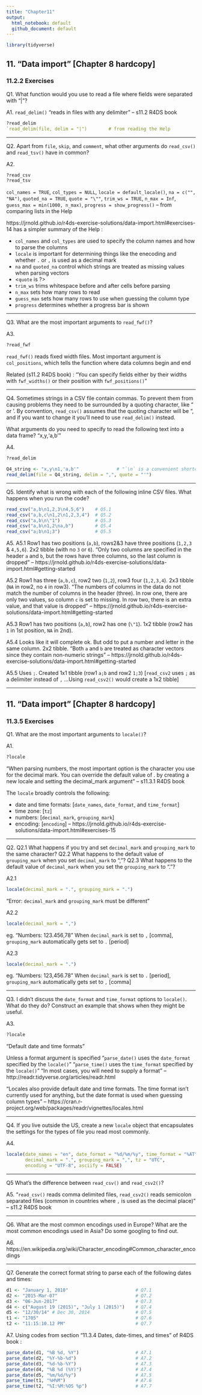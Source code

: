 ```yaml
---
title: "Chapter11"
output:
  html_notebook: default
  github_document: default
---
```


```r
library(tidyverse)
```


## 11. "Data import" [Chapter 8 hardcopy]
### 11.2.2 Exercises

Q1. What function would you use to read a file where fields were separated with “|”?

A1. `read_delim()` "reads in files with any delimiter" -- s11.2 R4DS book
```r
?read_delim
`read_delim(file, delim = "|")        # from reading the Help
```

-----------

Q2. Apart from `file`, `skip`, and `comment`, what other arguments do `read_csv()` and `read_tsv()` have in common?

A2.
```r
?read_csv
?read_tsv
```
`col_names = TRUE`, `col_types = NULL`, `locale = default_locale()`, `na = c("", "NA")`, `quoted_na = TRUE`,
`quote = "\""`, `trim_ws = TRUE`, `n_max = Inf`, `guess_max = min(1000, n_max)`, `progress = show_progress()` -- from comparing lists in the Help

https://jrnold.github.io/r4ds-exercise-solutions/data-import.html#exercises-14 has a simpler summary of the Help :

* `col_names` and `col_types` are used to specify the column names and how to parse the columns
* `locale` is important for determining things like the enecoding and whether `.` or `,` is used as a decimal mark
* `na` and `quoted_na` control which strings are treated as missing values when parsing vectors
* <`quote` is ?>
* `trim_ws` trims whitespace before and after cells before parsing
* `n_max` sets how many rows to read
* `guess_max` sets how many rows to use when guessing the column type
* `progress` determines whether a progress bar is shown

-----------

Q3. What are the most important arguments to `read_fwf()`?

A3.
```r
?read_fwf
```
`read_fwf()` reads fixed width files. Most important argument is `col_positions`, which tells the function where data columns begin and end

Related (s11.2 R4DS book) :
"You can specify fields either by their widths with `fwf_widths()` or their position with `fwf_positions()`"

-----------

Q4.
Sometimes strings in a CSV file contain commas. To prevent them from causing problems they need to be surrounded by a quoting character, like " or '. By convention, `read_csv()` assumes that the quoting character will be ", and if you want to change it you’ll need to use `read_delim()` instead.

What arguments do you need to specify to read the following text into a data frame?
"x,y\n1,'a,b'"

A4.
```r
?read_delim
```

```r
Q4_string <- "x,y\n1,'a,b'"              # "`\n` is a convenient shortcut for adding a new line" -- s11.2 R4DS book
read_delim(file = Q4_string, delim = ",", quote = "'")
```

-----------

Q5.
Identify what is wrong with each of the following inline CSV files. What happens when you run the code?
```r
read_csv("a,b\n1,2,3\n4,5,6")    # Q5.1
read_csv("a,b,c\n1,2\n1,2,3,4")  # Q5.2
read_csv("a,b\n\"1")             # Q5.3
read_csv("a,b\n1,2\na,b")        # Q5.4
read_csv("a;b\n1;3")             # Q5.5
```

A5.
A5.1
Row1 has two positions (`a,b`), rows2&3 have three positions (`1,2,3` & `4,5,6`). 2x2 tibble (with no `3` or `6`).
"Only two columns are specified in the header `a` and `b`, but the rows have three columns, so the last column is dropped" -- https://jrnold.github.io/r4ds-exercise-solutions/data-import.html#getting-started

A5.2
Row1 has three (`a,b,c`), row2 two (`1,2`), row3 four (`1,2,3,4`). 2x3 tibble (`NA` in row2, no `4` in row3).
"The numbers of columns in the data do not match the number of columns in the header (three). In row one, there are only two values, so column `c` is set to missing. In row two, there is an extra value, and that value is dropped" -- https://jrnold.github.io/r4ds-exercise-solutions/data-import.html#getting-started

A5.3
Row1 has two positions (`a,b`), row2 has one (`\"1`). 1x2 tibble (row2 has <int> `1` in 1st position, `NA` in 2nd).

A5.4
Looks like it will complete ok. But odd to put a number and letter in the same column. 2x2 tibble.
"Both `a` and `b` are treated as character vectors since they contain non-numeric strings" -- https://jrnold.github.io/r4ds-exercise-solutions/data-import.html#getting-started

A5.5
Uses `;`. Created 1x1 tibble (row1 `a;b` and row2 `1;3`)
[`read_csv2` uses `;` as a delimiter instead of `,` ...Using `read_csv2()` would create a 1x2 tibble]


-----------

## 11. "Data import" [Chapter 8 hardcopy]
### 11.3.5 Exercises

Q1. What are the most important arguments to `locale()`?

A1.
```r
?locale
```
"When parsing numbers, the most important option is the character you use for the decimal mark. You can override the default value of . by creating a new locale and setting the decimal_mark argument" -- s11.3.1 R4DS book

The `locale` broadly controls the following:

* date and time formats: [`date_names`, `date_format`, and `time_format`]
* time zone: [`tz`]
* numbers: [`decimal_mark`, `grouping_mark`]
* encoding: [`encoding`]
-- https://jrnold.github.io/r4ds-exercise-solutions/data-import.html#exercises-15

-----------

Q2.
Q2.1 What happens if you try and set `decimal_mark` and `grouping_mark` to the same character?
Q2.2 What happens to the default value of `grouping_mark` when you set `decimal_mark` to “,”?
Q2.3 What happens to the default value of `decimal_mark` when you set the `grouping_mark` to “.”?

A2.1
```r
locale(decimal_mark = ".", grouping_mark = ".")
```
"Error: `decimal_mark` and `grouping_mark` must be different"

A2.2
```r
locale(decimal_mark = ",")
```
eg. "Numbers:  123.456,78"
When `decimal_mark` is set to `,` [comma], `grouping_mark` automatically gets set to `.` [period]

A2.3
```r
locale(decimal_mark = ".")
```
eg. "Numbers:  123,456.78"
When `decimal_mark` is set to `.` [period], `grouping_mark` automatically gets set to `,` [comma]

-----------

Q3.
I didn’t discuss the `date_format` and `time_format` options to `locale()`. What do they do?
Construct an example that shows when they might be useful.

A3.
```r
?locale
```
"Default date and time formats"

Unless a format argument is specified "`parse_date()` uses the `date_format` specified by the `locale()`"
"`parse_time()` uses the `time_format` specified by the `locale()`"
"In most cases, you will need to supply a format"
-- http://readr.tidyverse.org/articles/readr.html

"Locales also provide default date and time formats. The time format isn’t currently used for anything, but the date format is used when guessing column types" -- https://cran.r-project.org/web/packages/readr/vignettes/locales.html

-----------

Q4.
If you live outside the US, create a new `locale` object that encapsulates the settings for the types of file you read most commonly.

A4.
```r
locale(date_names = "en", date_format = "%d/%m/%y", time_format = "%AT",
       decimal_mark = ".", grouping_mark = ",", tz = "UTC",
       encoding = "UTF-8", asciify = FALSE)
```

-----------

Q5 What’s the difference between `read_csv()` and `read_csv2()`?

A5.
"`read_csv()` reads comma delimited files, `read_csv2()` reads semicolon separated files (common in countries where `,` is used as the decimal place)" -- s11.2 R4DS book

-----------

Q6.
What are the most common encodings used in Europe? What are the most common encodings used in Asia? Do some googling to find out.

A6.
https://en.wikipedia.org/wiki/Character_encoding#Common_character_encodings

-----------

Q7.
Generate the correct format string to parse each of the following dates and times:
```r
d1 <- "January 1, 2010"                         # Q7.1
d2 <- "2015-Mar-07"                             # Q7.2
d3 <- "06-Jun-2017"                             # Q7.3
d4 <- c("August 19 (2015)", "July 1 (2015)")    # Q7.4
d5 <- "12/30/14" # Dec 30, 2014                 # Q7.5
t1 <- "1705"                                    # Q7.6
t2 <- "11:15:10.12 PM"                          # Q7.7
```

A7.
Using codes from section "11.3.4 Dates, date-times, and times" of R4DS book :
```r
parse_date(d1, "%B %d, %Y")                     # A7.1
parse_date(d2, "%Y-%b-%d")                      # A7.2
parse_date(d3, "%d-%b-%Y")                      # A7.3
parse_date(d4, "%B %d (%Y)")                    # A7.4
parse_date(d5, "%m/%d/%y")                      # A7.5
parse_time(t1, "%H%M")                          # A7.6
parse_time(t2, "%I:%M:%OS %p")                  # A7.7
```
